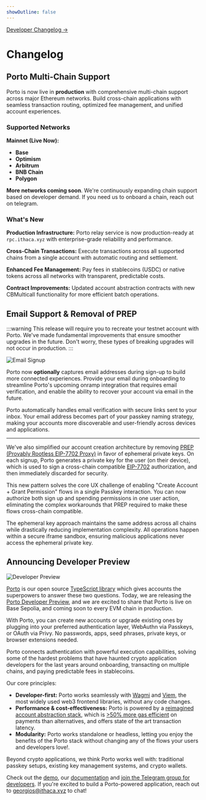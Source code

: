 ```yaml
---
showOutline: false
---
```



<div className="absolute top-11 right-12 z-10">
  <a
    className="text-sm text-accent font-[400]"
    href="https://github.com/ithacaxyz/porto/releases"
    target="_blank"
    rel="noopener noreferrer"
  >
    Developer Changelog →
  </a>
</div>

# Changelog

## Porto Multi-Chain Support

<ChangelogDate date="2025-08-19" />

Porto is now live in **production** with comprehensive multi-chain support across major Ethereum networks. Build cross-chain applications with seamless transaction routing, optimized fee management, and unified account experiences.

### Supported Networks

**Mainnet (Live Now):**

- **Base**
- **Optimism**
- **Arbitrum**
- **BNB Chain**
- **Polygon**

**More networks coming soon**. We're continuously expanding chain support based on developer demand. If you need us to onboard a chain, reach out on telegram.

### What's New

**Production Infrastructure:** Porto relay service is now production-ready at `rpc.ithaca.xyz` with enterprise-grade reliability and performance.

**Cross-Chain Transactions:** Execute transactions across all supported chains from a single account with automatic routing and settlement.

**Enhanced Fee Management:** Pay fees in stablecoins (USDC) or native tokens across all networks with transparent, predictable costs.

**Contract Improvements:** Updated account abstraction contracts with new CBMulticall functionality for more efficient batch operations.

## Email Support & Removal of PREP

<ChangelogDate date="2025-06-20" />

:::warning
This release will require you to recreate your testnet account with Porto. We've made fundamental improvements that ensure smoother upgrades in the future. Don't worry, these types of breaking upgrades will not occur in production.
:::

<div className="flex justify-center">
  <img className="w-[300px]" src="/email-signup.png" alt="Email Signup" />
</div>

Porto now **optionally** captures email addresses during sign-up to build more connected experiences.
Provide your email during onboarding to streamline Porto's upcoming onramp integration that requires email
verification, and enable the ability to recover your account via email in the future.

Porto automatically handles email verification with secure links sent to your inbox.
Your email address becomes part of your passkey naming strategy, making your accounts more discoverable
and user-friendly across devices and applications.

---

We've also simplified our account creation architecture by removing [PREP (Provably Rootless EIP-7702 Proxy)](https://blog.biconomy.io/prep-deep-dive/)
in favor of ephemeral private keys. On each signup, Porto generates a private key for the user (on their device),
which is used to sign a cross-chain compatible [EIP-7702](https://eips.ethereum.org/EIPS/eip-7702) authorization,
and then immediately discarded for security.

This new pattern solves the core UX challenge of enabling "Create Account + Grant Permission" flows in a
single Passkey interaction. You can now authorize both sign up and spending permissions in
one user action, eliminating the complex workarounds that PREP required to make these flows
cross-chain compatible.

The ephemeral key approach maintains the same address across all chains while drastically reducing
implementation complexity. All operations happen within a secure iframe sandbox, ensuring malicious
applications never access the ephemeral private key.

## Announcing Developer Preview

<ChangelogDate date="2025-05-28" />

![Developer Preview](./porto-dev.png)

[Porto](https://ithaca.xyz/updates/porto) is our open source [TypeScript library](https://github.com/ithacaxyz/porto) which gives accounts the superpowers to answer these two questions. Today, we are releasing the [Porto Developer Preview](https://porto.sh), and we are excited to share that Porto is live on Base Sepolia, and coming soon to every EVM chain in production.

With Porto, you can create new accounts or upgrade existing ones by plugging into your preferred authentication layer, WebAuthn via Passkeys, or OAuth via Privy. No passwords, apps, seed phrases, private keys, or browser extensions needed.

Porto connects authentication with powerful execution capabilities⁠, solving some of the hardest problems that have haunted crypto application developers for the last years around onboarding, transacting on multiple chains, and paying predictable fees in stablecoins.

Our core principles:

- **Developer-first:** Porto works seamlessly with [Wagmi](https://github.com/wevm/wagmi) and [Viem](https://github.com/wevm/viem), the most widely used web3 frontend libraries, without any code changes.
- **Performance & cost-effectiveness:** Porto is powered by a  [reimagined account abstraction stack](https://porto.sh/contracts), which is [>50% more gas efficient](https://porto.sh/contracts/benchmarks) on payments than alternatives, and offers state of the art transaction latency.
- **Modularity:** Porto works standalone or headless, letting you enjoy the benefits of the Porto stack without changing any of the flows your users and developers love!.

Beyond crypto applications, we think Porto works well with: traditional passkey setups, existing key management systems, and crypto wallets.

Check out the [demo](https://porto.sh), our [documentation](https://porto.sh/sdk) and [join the Telegram group for developers](https://t.me/porto_devs). If you're excited to build a Porto-powered application, reach out to [georgios@ithaca.xyz](mailto:georgios@ithaca.xyz) to chat!
